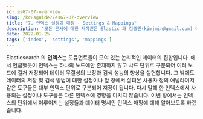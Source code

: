```yaml
---
id: esG7-07-overview
slug: /krEsguide7/esG7-07-overview
title: "7. 인덱스 설정과 매핑 - Settings & Mappings"
description: "모든 문서에 대한 저작권은 Elastic 과 김종민(kimjmin@gmail.com) 에게 있으며 허가되지 않은 무단 복제나 배포 및 출판을 금지합니다. 본 문서의 내용 및 포함된 자료를 인용하고자 하는 경우 출처를 명시하고 게재된 주소를 김종민(kimjmin@gmail.com)에게 알려주시기 바랍니다."
date: 2022-01-25
tags: ['index', 'settings', 'mappings']
---
```


Elasticsearch 의 **인덱스**는 도큐먼트들이 모여 있는 논리적인 데이터의 집합입니다. <DocLink id="esG7-03-02-index-shard" text="3.2 인덱스와 샤드"/> 에서 언급했듯이 인덱스는 하나의 노드에만 존재하지 않고 샤드 단위로 구분되어 여러 노드에 걸쳐 저장되어 데이터 무결성의 보장과 검색 성능의 향상을 실현합니다. 그 밖에도 데이터의 저장 및 검색 방법에 대한 설정이나 앞 장에서 살펴본 사용자 정의 애널라이저 같은 도구들은 대부 인덱스 단위로 구분되어 저장이 됩니다. 다시 말해 한 인덱스에서 사용되는 설정이나 도구들은 다른 인덱스에 영향을 미치지 않습니다. 이번 장에서는 인덱스의 단위에서 이루어지는 설정들과 데이터 명세인 인덱스 매핑에 대해 알아보도록 하겠습니다.
